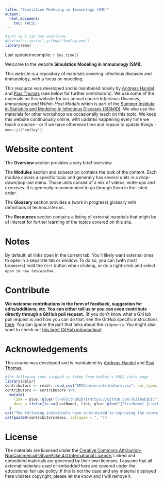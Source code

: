 ```yaml
---
title: "Simulation Modeling in Immunology (SMI)"
output: 
  html_document:
    toc: FALSE
---
```


```r
#just so I can use emoticons
#devtools::install_github("hadley/emo")
library(emo)
```



<!-- Some trickery to get the logo to show -->
<script>
   $(document).ready(function() {
     $head = $('#header');
     $head.prepend('<img src=\"media/smi_logo.png\" style=\"float: right; border: none; width: 150px;\"/>')
   });
</script>

Last update/recompile: `r Sys.time()`

Welcome to the website **Simulation Modeling in Immunology (SMI).** 

This website is a repository of materials covering infectious diseases and immunology, with a focus on modeling.

This resource was developed and is maintained mainly by [Andreas Handel](https://www.andreashandel.com/) and [Paul Thomas](https://www.stjude.org/directory/t/paul-thomas.html) (see below for further contributors). 
We use some of the materials on this website for our annual course _Infectious Diseases, Immunology and Within-Host Models_ which is part of the [Summer Institute in Statistics and Modeling in Infectious Diseases (SISMID)](https://si.biostat.washington.edu/suminst/sismid). We also use the materials for other workshops we occasionally teach on this topic. 
We keep this website continuously online, with updates happening every time we teach a course - or if we have otherwise time and reason to update things `r emo::ji('smiley')`.


# Website content

The __Overview__ section provides a very brief overview.

The __Modules__ section and subsection contains the bulk of the content. Each module covers a specific topic and generally has several units in a drop-down/pop-out menu. Those units consist of a mix of videos, write-ups and exercises. It is generally recommended to go through them in the listed order.

The __Glossary__ section provides a (work in progress) glossary with definitions of technical terms.

The __Resources__ section contains a listing of external materials that might be of interest for further learning of the topics covered on this site. 


# Notes

By default, all links open in the current tab. You'll likely want external ones to open in a separate tab or window. To do so, you can (with most browsers) hold the `Ctrl` button when clicking, or do a right-click and select `open in new tab/window`.


# Contribute

**We welcome contributions in the form of feedback, suggestion for edits/additions, etc. You can either tell us or you can even contribute directly through a GitHub pull request.** (If you don't know what a GitHub pull request is and how you can do that, see the GitHub specific instructions [here](https://andreashandel.github.io/MADAcourse/Exercise_Tidyverse.html). You can ignore the part that talks about the `tidyverse`. You might also want to check out [this brief GitHub introduction](https://andreashandel.github.io/MADAcourse/1d_Github.html)).


# Acknowledgements

This course was developed and is maintained by [Andreas Handel](https://www.andreashandel.com/) and [Paul Thomas](https://www.stjude.org/directory/t/paul-thomas.html).

```r
#the following code snipped is taken from Hadley's R4DS intro page
library(dplyr)
contributors <- readr::read_csv("SMICoursecontributors.csv", col_types = list())
contributors <- contributors %>% 
  mutate(
    link = glue::glue("[\\@{GithubID}](https://github.com/{GithubID})"),
    desc = ifelse(is.na(LastName), link, glue::glue("{FirstName} {LastName} ({link})"))
  )
cat("The following individuals have contributed to improving the course:\n")
cat(paste0(contributors$desc, collapse = ", "))
```


# License

The materials are licensed under the [Creative Commons Attribution-NonCommercial-ShareAlike 4.0 International License.](https://creativecommons.org/licenses/by-nc-sa/4.0/) Linked and embedded materials are governed by their own licenses. I assume that all external materials used or embedded here are covered under the educational fair use policy. If this is not the case and any material displayed here violates copyright, please let me know and I will remove it. 


  
